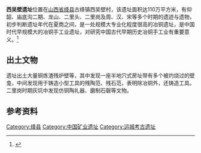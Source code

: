 '''西吴壁遗址'''位置在[[山西省|山西省]][[绛县|绛县]]古绛镇西吴壁村，该遗址面积达110万平方米，有仰韶、庙底沟二期、龙山、二里头、二里岗及周、汉、宋等多个时期的遗迹与遗物，初步判断遗址年代在夏商之间，是一处规模大专业化程度很高的冶铜遗址，是中国时代早规模大的冶铜手工业遗址，对研究中国古代早期历史冶铜手工业有重要意义。<ref>{{cite news |author1=孙轶琼 |title=绛县西吴壁遗址入选全国十大考古新发现 |url=http://epaper.sxrb.com/shtml/sxwb/20200506/492829.shtml |work=山西晚报 |date=2020-05-06}}</ref>

== 出土文物 ==
遗址出土大量铜炼渣残炉壁等，其中发现一座半地穴式房址带有多个被灼烧过的壁龛，中间发现用于铸造小型工具的残陶范、残石范，表明除冶铜外，还铸造工具。二里岗时期灰坑中发现仿铜陶礼器、磨制石磬等文物。

== 参考资料 ==
{{refs}}

[[Category:绛县|Category:绛县]]
[[Category:中国矿业遗址|Category:中国矿业遗址]]
[[Category:运城考古遗址|Category:运城考古遗址]]
{{hist-stub}}